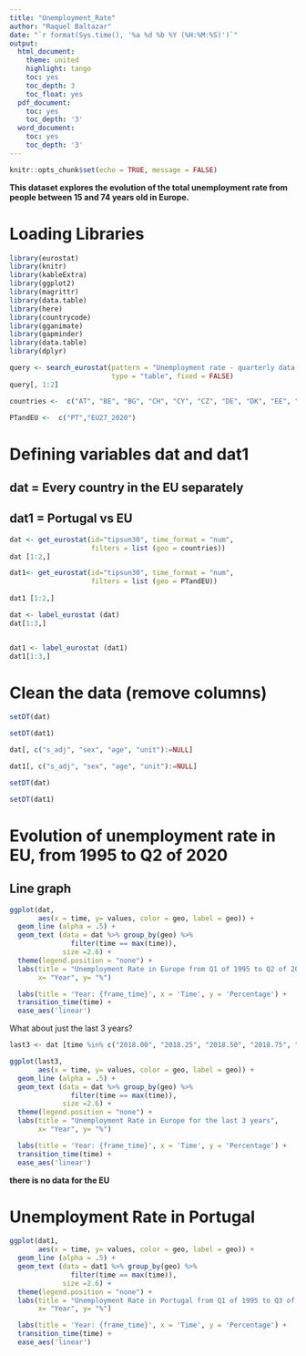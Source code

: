 ```yaml
---
title: "Unemployment_Rate"
author: "Raquel Baltazar"
date: "`r format(Sys.time(), '%a %d %b %Y (%H:%M:%S)')`"
output:
  html_document:
    theme: united
    highlight: tango
    toc: yes
    toc_depth: 3
    toc_float: yes
  pdf_document:
    toc: yes
    toc_depth: '3'
  word_document:
    toc: yes
    toc_depth: '3'
---
```


```r
knitr::opts_chunk$set(echo = TRUE, message = FALSE)
```

**This dataset explores the evolution of the total unemployment rate from people between 15 and 74 years old in Europe.**

# Loading Libraries

```r

library(eurostat)
library(knitr)
library(kableExtra)
library(ggplot2)
library(magrittr)
library(data.table)
library(here)
library(countrycode)
library(gganimate)
library(gapminder)
library(data.table)
library(dplyr)

```

```r
query <- search_eurostat(pattern = "Unemployment rate - quarterly data, seasonally adjusted", 
                         type = "table", fixed = FALSE)
query[, 1:2]
```

```r

countries <-  c("AT", "BE", "BG", "CH", "CY", "CZ", "DE", "DK", "EE", "EL", "ES", "FI", "FR", "HR","HU", "IE", "IS", "IT", "LI", "LT","LU", "LV", "MT", "NL", "NO", "PL", "PT","RO", "SE", "SI", "SK", "UK")

PTandEU <-  c("PT","EU27_2020")

```

# Defining variables dat and dat1

## dat = Every country in the EU separately
## dat1 = Portugal vs EU

```r

dat <- get_eurostat(id="tipsun30", time_format = "num", 
                    filters = list (geo = countries))
dat [1:2,]

dat1<- get_eurostat(id="tipsun30", time_format = "num", 
                    filters = list (geo = PTandEU))
                    
dat1 [1:2,]
```

```r
dat <- label_eurostat (dat)
dat[1:3,]


dat1 <- label_eurostat (dat1)
dat1[1:3,]
```

# Clean the data  (remove columns)

```r

setDT(dat)

setDT(dat1)

dat[, c("s_adj", "sex", "age", "unit"):=NULL]

dat1[, c("s_adj", "sex", "age", "unit"):=NULL]

setDT(dat)

setDT(dat1)
```

# Evolution of unemployment rate in EU, from 1995 to Q2 of 2020

## Line graph

```r

ggplot(dat, 
       aes(x = time, y= values, color = geo, label = geo)) + 
  geom_line (alpha = .5) +
  geom_text (data = dat %>% group_by(geo) %>% 
               filter(time == max(time)),
             size =2.6) +
  theme(legend.position = "none") + 
  labs(title = "Unemployment Rate in Europe from Q1 of 1995 to Q2 of 2020",
       x= "Year", y= "%")

  labs(title = 'Year: {frame_time}', x = 'Time', y = 'Percentage') +
  transition_time(time) +
  ease_aes('linear')
```

What about just the last 3 years?

```r
last3 <- dat [time %in% c("2018.00", "2018.25", "2018.50", "2018.75", "2019.00", "2019.25", "2019.50","2019.75", "2020.00", "2020.25", "2020.50", "2020.75")]
```


```r

ggplot(last3, 
       aes(x = time, y= values, color = geo, label = geo)) + 
  geom_line (alpha = .5) +
  geom_text (data = dat %>% group_by(geo) %>% 
               filter(time == max(time)),
             size =2.6) +
  theme(legend.position = "none") + 
  labs(title = "Unemployment Rate in Europe for the last 3 years",
       x= "Year", y= "%")

  labs(title = 'Year: {frame_time}', x = 'Time', y = 'Percentage') +
  transition_time(time) +
  ease_aes('linear')
```

**there is no data for the EU**

# Unemployment Rate in Portugal

```r

ggplot(dat1, 
       aes(x = time, y= values, color = geo, label = geo)) + 
  geom_line (alpha = .5) +
  geom_text (data = dat1 %>% group_by(geo) %>% 
               filter(time == max(time)),
             size =2.6) +
  theme(legend.position = "none") + 
  labs(title = "Unemployment Rate in Portugal from Q1 of 1995 to Q3 of 2020",
       x= "Year", y= "%")

  labs(title = 'Year: {frame_time}', x = 'Time', y = 'Percentage') +
  transition_time(time) +
  ease_aes('linear')
```

